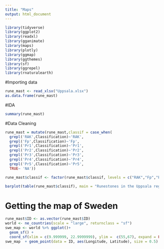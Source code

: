 ```yaml
---
title: "Maps"
output: html_document
---
```


```r
library(tidyverse)
library(ggplot2)
library(readxl)
library(gganimate)
library(maps)
library(plotly)
library(ggmap)
library(ggthemes)
library(sf)
library(ggrepel)
library(rnaturalearth)
```

#Importing data

```r
rune_mast <- read_xlsx("Uppsala.xlsx")
as.data.frame(rune_mast)
```

#IDA

```r
summary(rune_mast)
```

#Data Cleaning 
```r
rune_mast = mutate(rune_mast,classif = case_when(
  grepl('RAK',Classification)~'RAK',
  grepl('Fp',Classification)~'Fp',
  grepl('Pr1',Classification)~'Pr1',
  grepl('Pr2',Classification)~'Pr2',
  grepl('Pr3',Classification)~'Pr3',
  grepl('Pr4',Classification)~'Pr4',
  grepl('Pr5',Classification)~'Pr5',
  TRUE~ 'NA'))

rune_mast$classif <- factor(rune_mast$classif, levels = c("RAK","Fp","Pr1","Pr2","Pr3","Pr4","Pr5","NA"), ordered = TRUE)
```


```r
barplot(table(rune_mast$classif), main = "Runestones in the Uppsala region categorised by Stilegrupping", xlab = "Stilegrupping")
```


# Getting the map of Sweden

```r
rune_mast$ID <- as.vector(rune_mast$ID)
world <- ne_countries(scale = "large", returnclass = "sf")
swe_map <- world %>% ggplot()+
  geom_sf() +
  coord_sf(xlim = c(9.999999, 22.9999999), ylim =  c(55,67), expand = FALSE)
swe_map  + geom_point(data = ID, aes(Longitude, Latitude), size = 0.5)
```

